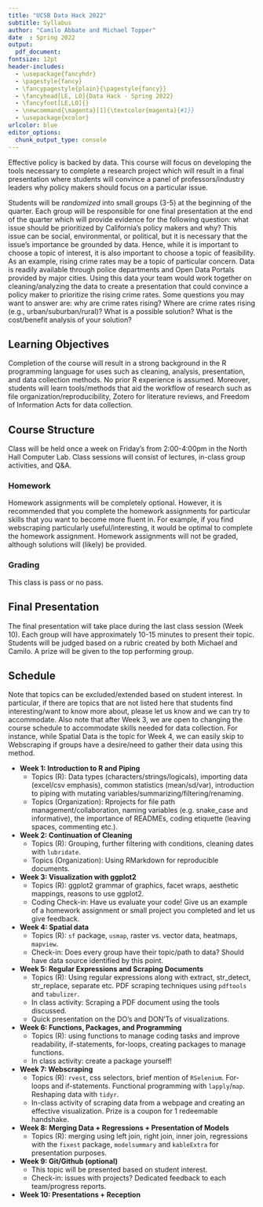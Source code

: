 ```yaml
---
title: "UCSB Data Hack 2022"
subtitle: Syllabus
author: "Camilo Abbate and Michael Topper"
date  : Spring 2022
output: 
  pdf_document:
fontsize: 12pt
header-includes:
  - \usepackage{fancyhdr}
  - \pagestyle{fancy}
  - \fancypagestyle{plain}{\pagestyle{fancy}}
  - \fancyhead[LE, LO]{Data Hack - Spring 2022}
  - \fancyfoot[LE,LO]{}
  - \newcommand{\magenta}[1]{\textcolor{magenta}{#1}}
  - \usepackage{xcolor}
urlcolor: blue
editor_options: 
  chunk_output_type: console
---
```


Effective policy is backed by data. This course will focus on developing the tools necessary to complete a research project which will result in a final presentation where students will convince a panel of professors/industry leaders why policy makers should focus on a particular issue. 

Students will be *randomized* into small groups (3-5) at the beginning of the quarter. Each group will be responsible for one final presentation at the end of the quarter which will provide evidence for the following question: what issue should be prioritized by California's policy makers and why? This issue can be social, environmental, or political, but it is necessary that the issue's importance be grounded by data. Hence, while it is important to choose a topic of interest, it is also important to choose a topic of feasibility. As an example, rising crime rates may be a topic of particular concern. Data is readily available through police departments and Open Data Portals provided by major cities. Using this data your team would work together on cleaning/analyzing the data to create a presentation that could convince a policy maker to prioritize the rising crime rates. Some questions you may want to answer are: why are crime rates rising? Where are crime rates rising (e.g., urban/suburban/rural)? What is a possible solution? What is the cost/benefit analysis of your solution?

## Learning Objectives

Completion of the course will result in a strong background in the R programming language for uses such as cleaning, analysis, presentation, and data collection methods. No prior R experience is assumed. Moreover, students will learn tools/methods that aid the workflow of research such as file organization/reproducibility, Zotero for literature reviews, and Freedom of Information Acts for data collection. 

## Course Structure

Class will be held once a week on Friday's from 2:00-4:00pm in the North Hall Computer Lab. Class sessions will consist of lectures, in-class group activities, and Q&A. 

### Homework 

Homework assignments will be completely optional. However, it is recommended that you complete the homework assignments for particular skills that you want to become more fluent in. For example, if you find webscraping particularly useful/interesting, it would be optimal to complete the homework assignment. Homework assignments will not be graded, although solutions will (likely) be provided. 

### Grading

This class is pass or no pass. 

## Final Presentation

The final presentation will take place during the last class session (Week 10). Each group will have approximately 10-15 minutes to present their topic. Students will be judged based on a rubric created by both Michael and Camilo. A prize will be given to the top performing group. 



## Schedule

Note that topics can be excluded/extended based on student interest. In particular, if there are topics that are not listed here that students find interesting/want to know more about, please let us know and we can try to accommodate. Also note that after Week 3, we are open to changing the course schedule to accommodate skills needed for data collection. For instance, while Spatial Data is the topic for Week 4, we can easily skip to Webscraping if groups have a desire/need to gather their data using this method. 

* **Week 1: Introduction to R and Piping**
  + Topics (R): Data types (characters/strings/logicals), importing data (excel/csv emphasis), common statistics (mean/sd/var), introduction to piping with mutating variables/summarizing/filtering/renaming.
  + Topics (Organization): Rprojects for file path management/collaboration, naming variables (e.g. snake_case and informative), the importance of READMEs, coding etiquette (leaving spaces, commenting etc.). 

* **Week 2: Continuation of Cleaning**
  + Topics (R): Grouping, further filtering with conditions, cleaning dates with `lubridate`.  
  + Topics (Organization): Using RMarkdown for reproducible documents.

* **Week 3: Visualization with ggplot2**
  + Topics (R): ggplot2 grammar of graphics, facet wraps, aesthetic mappings, reasons to use ggplot2.
  + Coding Check-in: Have us evaluate your code! Give us an example of a homework assignment or small project you completed and let us give feedback.
  
* **Week 4: Spatial data**
  + Topics (R): `sf` package, `usmap`, raster vs. vector data, heatmaps, `mapview`.
  + Check-in: Does every group have their topic/path to data? Should have data source identified by this point.  

* **Week 5: Regular Expressions and Scraping Documents**
  + Topics (R): Using regular expressions along with extract, str_detect, str_replace, separate etc. PDF scraping techniques using `pdftools` and `tabulizer`.
  + In class activity: Scraping a PDF document using the tools discussed. 
  + Quick presentation on the DO's and DON'Ts of visualizations.


* **Week 6: Functions, Packages, and Programming**
  + Topics (R): using functions to manage coding tasks and improve readability, if-statements, for-loops, creating packages to manage functions. 
  + In class activity: create a package yourself! 

* **Week 7: Webscraping**
  + Topics (R): `rvest`, css selectors, brief mention of `RSelenium`. For-loops and if-statements. Functional programming with `lapply`/`map`. Reshaping data with `tidyr`.
  + In-class activity of scraping data from a webpage and creating an effective visualization. Prize is a coupon for 1 redeemable handshake.

* **Week 8: Merging Data + Regressions + Presentation of Models**
  + Topics (R): merging using left join, right join, inner join, regressions with the `fixest` package, `modelsummary` and `kableExtra` for presentation purposes.

* **Week 9: Git/Github (optional)**
  + This topic will be presented based on student interest.
  + Check-in: issues with projects? Dedicated feedback to each team/progress reports. 

* **Week 10: Presentations + Reception**